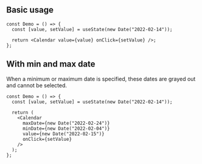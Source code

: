 


## Basic usage

<Preview>
  <DemoCalendar />
</Preview>

```tsx
const Demo = () => {
  const [value, setValue] = useState(new Date("2022-02-14"));

  return <Calendar value={value} onClick={setValue} />;
};
```

## With min and max date

When a minimum or maximum date is specified, these dates are grayed out and cannot be selected.

<Preview className="pointer-events-none">
  <Calendar
    maxDate={new Date("2022-02-24")}
    minDate={new Date("2022-02-04")}
    value={new Date("2022-02-15")}
  />
</Preview>

```tsx
const Demo = () => {
  const [value, setValue] = useState(new Date("2022-02-14"));

  return (
    <Calendar
      maxDate={new Date("2022-02-24")}
      minDate={new Date("2022-02-04")}
      value={new Date("2022-02-15")}
      onClick={setValue}
    />
  );
};
```
